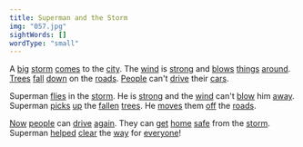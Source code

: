 ```yaml
---
title: Superman and the Storm
img: "057.jpg"
sightWords: []
wordType: "small"
---
```


A <u>big</u> <u>storm</u> <u>comes</u> to the <u>city</u>. The <u>wind</u> is <u>strong</u> and <u>blows</u> <u>things</u> <u>around</u>. <u>Trees</u> <u>fall</u> <u>down</u> on the <u>roads</u>. <u>People</u> can't <u>drive</u> their <u>cars</u>.

Superman <u>flies</u> in the <u>storm</u>. He is <u>strong</u> and the <u>wind</u> can't <u>blow</u> him <u>away</u>. Superman <u>picks</u> <u>up</u> the <u>fallen</u> <u>trees</u>. He <u>moves</u> them <u>off</u> the <u>roads</u>.

<u>Now</u> <u>people</u> can <u>drive</u> <u>again</u>. They can <u>get</u> <u>home</u> <u>safe</u> from the <u>storm</u>. Superman <u>helped</u> <u>clear</u> the <u>way</u> for <u>everyone</u>!